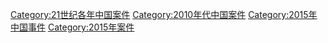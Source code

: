 [[Category:21世纪各年中国案件|Category:21世纪各年中国案件]]
[[Category:2010年代中国案件|Category:2010年代中国案件]]
[[Category:2015年中国事件|Category:2015年中国事件]]
[[Category:2015年案件|Category:2015年案件]]